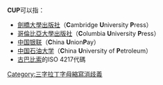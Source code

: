 '''CUP'''可以指：

* [[劍橋大學出版社|劍橋大學出版社]]（'''C'''ambridge '''U'''niversity '''P'''ress）
* [[哥倫比亞大學出版社|哥倫比亞大學出版社]]（'''C'''olumbia '''U'''niversity '''P'''ress）
* [[中国银联|中国银联]]（'''C'''hina '''U'''nion'''P'''ay）
* [[中国石油大学|中国石油大学]]（'''C'''hina '''U'''niversity of '''P'''etroleum）
* [[古巴比索|古巴比索]]的ISO 4217代碼

{{disambig}}

[[Category:三字拉丁字母縮寫消歧義|Category:三字拉丁字母縮寫消歧義]]